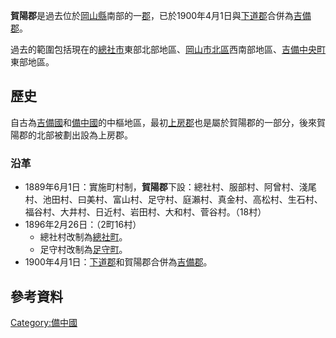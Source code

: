 {{日本郡 (廢除)
| 郡 = 賀陽郡
| 日文原名 = 賀陽郡
| 平假名 = かやぐん
| 羅馬字拼音 = Kaya-gun
| 地圖 = 
| 廢除時間 = 1900年4月1日
| 廢除理由 = 合併
| 廢除時處置 = [[下道郡|下道郡]]、'''賀陽郡''' → [[吉備郡|吉備郡]]
| 現在郡 = 岡山市
| 都道府縣 = 岡山縣
| 編號 = 
| 町 = 2
| 村 = 16
| 經度 = 
| 緯度 = 
| 註記 = 
|}}
'''賀陽郡'''是過去位於[[岡山縣|岡山縣]]南部的一[[郡|郡]]，已於1900年4月1日與[[下道郡|下道郡]]合併為[[吉備郡|吉備郡]]。

過去的範圍包括現在的[[總社市|總社市]]東部北部地區、[[岡山市|岡山市]][[北區_(岡山市)|北區]]西南部地區、[[吉備中央町|吉備中央町]]東部地區。

==歷史==
自古為[[吉備國|吉備國]]和[[備中國|備中國]]的中樞地區，最初[[上房郡|上房郡]]也是屬於賀陽郡的一部分，後來賀陽郡的北部被劃出設為上房郡。

===沿革===
* 1889年6月1日：實施町村制，'''賀陽郡'''下設：總社村、服部村、阿曾村、淺尾村、池田村、曰美村、富山村、足守村、庭瀨村、真金村、高松村、生石村、福谷村、大井村、日近村、岩田村、大和村、菅谷村。（18村）
* 1896年2月26日：（2町16村）
** 總社村改制為[[總社町|總社町]]。
** 足守村改制為[[足守町|足守町]]。
* 1900年4月1日：[[下道郡|下道郡]]和賀陽郡合併為[[吉備郡|吉備郡]]。

==參考資料==
{{reflist}}

{{吉備四國的郡}}

[[Category:備中國|Category:備中國]]